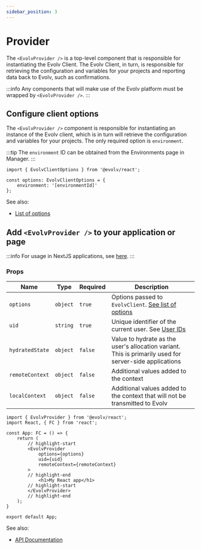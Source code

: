 ```yaml
---
sidebar_position: 3
---
```


# Provider
The `<EvolvProvider />` is a top-level component that is responsible for instantiating the Evolv Client.
The Evolv Client, in turn, is responsible for retrieving the configuration and variables for your projects and reporting
data back to Evolv, such as confirmations.

:::info
Any components that will make use of the Evolv platform must be wrapped by `<EvolvProvider />`.
:::

## Configure client options
The `<EvolvProvider />` component is responsible for instantiating an instance of the Evolv client, which is in turn
will retrieve the configuration and variables for your projects. The only required option is `environment`.

:::tip
The `environment` ID can be obtained from the Environments page in Manager.
:::

```tsx title="src/index.tsx" showLineNumbers
import { EvolvClientOptions } from '@evolv/react';

const options: EvolvClientOptions = {
	environment: '[environmentId]'
};
```

See also:
* [List of options](/api/interfaces/evolv_react.EvolvClientOptions)

## Add `<EvolvProvider />` to your application or page

:::info
For usage in NextJS applications, see [here](./nextjs/provider).
:::

### Props

| Name            | Type     | Required | Description |
| --------------- | ---------| -------- | -------------- |
| `options`       | `object` | `true`   | Options passed to `EvolvClient`. [See list of options](../api/interfaces/evolv_react.EvolvClientOptions) |
| `uid`           | `string` | `true`   | Unique identifier of the current user. See [User IDs](./user-ids) |
| `hydratedState` | `object` | `false`  | Value to hydrate as the user's allocation variant. This is primarily used for server-side applications |
| `remoteContext` | `object` | `false`  | Additional values added to the context |
| `localContext`  | `object` | `false`  |  Additional values added to the context that will not be transmitted to Evolv |

```tsx title="src/index.tsx" showLineNumbers
import { EvolvProvider } from '@evolv/react';
import React, { FC } from 'react';

const App: FC = () => {
	return (
		// highlight-start
		<EvolvProvider
			options={options}
			uid={uid}
			remoteContext={remoteContext}
		>
		// highlight-end
			<h1>My React app</h1>
		// highlight-start
		</EvolvProvider>
		// highlight-end
	);
}

export default App;
```

See also:
* [API Documentation](/api/modules/evolv_react#evolvprovider)
